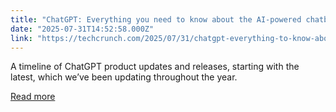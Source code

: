 ```yaml
---
title: "ChatGPT: Everything you need to know about the AI-powered chatbot"
date: "2025-07-31T14:52:58.000Z"
link: "https://techcrunch.com/2025/07/31/chatgpt-everything-to-know-about-the-ai-chatbot/"
---
```


A timeline of ChatGPT product updates and releases, starting with the latest, which we’ve been updating throughout the year.

[Read more](https://techcrunch.com/2025/07/31/chatgpt-everything-to-know-about-the-ai-chatbot/)
